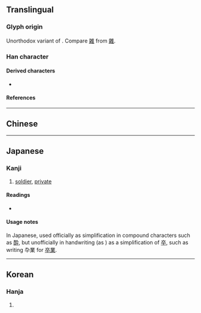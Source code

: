 {{also|杂}}
{{character info}}
==Translingual==

===Glyph origin===
Unorthodox variant of {{l|mul|卒}}. Compare [[雑]] from [[雜]].

===Han character===
{{Han char|rn=24|rad=十|as=02|sn=4|four=40401|canj=KNJ|ids=⿱九十}}

====Derived characters====
* {{l|mul|[[伜]], [[𠯥]], [[𡉻]], [[𫰓]], [[忰]], [[𢪄]], [[㳃]], [[𤝊]], [[𣅢]], [[𦙈]], [[枠]], [[𥄌]], [[砕]], [[𥘧]], [[粋]], [[紣]], [[酔]], [[𢇥]], [[𦬡]], [[疩]], [[翆]]}}

====References====
{{Han ref|kx=0156.020|dkj=02701|dj=0353.030|hdz=10059.040|uh=5346}}

----

==Chinese==
{{zh-see|卒|rocssv}}

----

==Japanese==

===Kanji===
{{ja-kanji|grade=|rs=十02}}

# [[soldier]], [[private]]

====Readings====
* {{ja-readings|on=そつ,しゅつ|kun=にわか, お-わる, ついに,そっ-する, お-える}}

====Usage notes====
In Japanese, used officially as simplification in compound characters such as [[酔]], but unofficially in handwriting (as {{w|ryakuji}}) as a simplification of [[卒]], such as writing 卆業 for [[卒業]].

----

==Korean==

===Hanja===
{{ko-hanja|hangeul=졸|rv=jol|mr=chol}}

# {{rfdef|ko|sort=十02}}